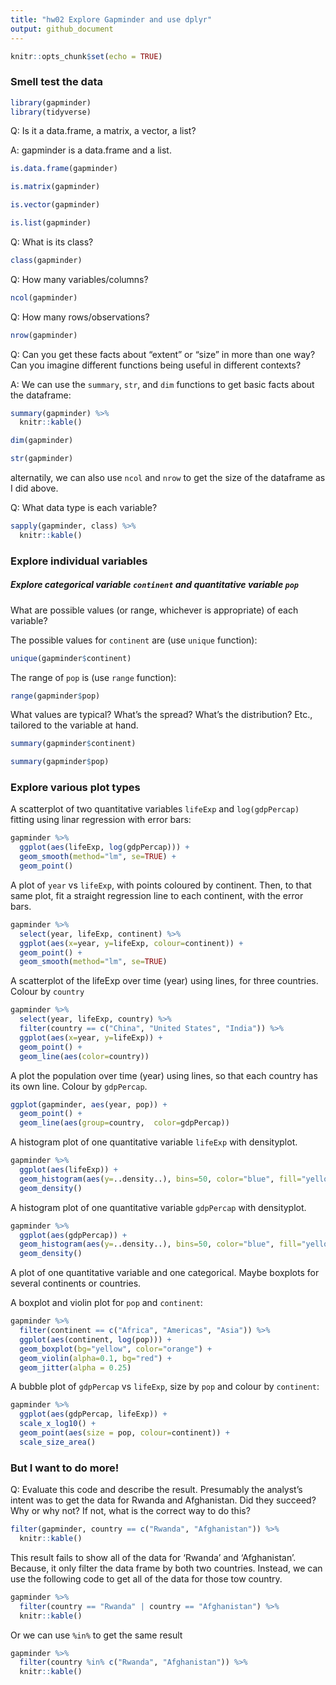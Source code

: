 ```yaml
---
title: "hw02 Explore Gapminder and use dplyr"
output: github_document
---
```


```r
knitr::opts_chunk$set(echo = TRUE)
```

### Smell test the data
```r
library(gapminder)
library(tidyverse)
```
Q: Is it a data.frame, a matrix, a vector, a list?

A: gapminder is a data.frame and a list. 
```r
is.data.frame(gapminder)
```
```r
is.matrix(gapminder)
```
```r
is.vector(gapminder)
```

```r
is.list(gapminder)
```

Q: What is its class? 
```r
class(gapminder)
```

Q: How many variables/columns?
```r
ncol(gapminder)
```

Q: How many rows/observations?
```r
nrow(gapminder)
```


Q: Can you get these facts about “extent” or “size” in more than one way? Can you imagine different functions being useful in different contexts?

A: We can use the `summary`, `str`, and `dim` functions to get basic facts about the dataframe:
```r
summary(gapminder) %>% 
  knitr::kable()
```

```r
dim(gapminder)
```

```r
str(gapminder)
```

alternatily, we can also use `ncol` and `nrow` to get the size of the dataframe as I did above.

Q: What data type is each variable?
```r
sapply(gapminder, class) %>% 
  knitr::kable()
```

### Explore individual variables

##### Explore categorical variable `continent` and quantitative variable `pop`

What are possible values (or range, whichever is appropriate) of each variable?

The possible values for `continent` are (use `unique` function): 
```r
unique(gapminder$continent)
```

The range of `pop` is (use `range` function): 
```r
range(gapminder$pop)
```
What values are typical? What’s the spread? What’s the distribution? Etc., tailored to the variable at hand.
```r
summary(gapminder$continent)
```
```r
summary(gapminder$pop)
```

### Explore various plot types

A scatterplot of two quantitative variables `lifeExp` and `log(gdpPercap)` fitting using linar regression with error bars: 
```r
gapminder %>% 
  ggplot(aes(lifeExp, log(gdpPercap))) +
  geom_smooth(method="lm", se=TRUE) + 
  geom_point()
```

A plot of `year` vs `lifeExp`, with points coloured by continent. Then, to that same plot, fit a straight regression line to each continent, with the error bars.
```r
gapminder %>% 
  select(year, lifeExp, continent) %>% 
  ggplot(aes(x=year, y=lifeExp, colour=continent)) +
  geom_point() +
  geom_smooth(method="lm", se=TRUE)
```

A scatterplot of the lifeExp over time (year) using lines, for three countries. Colour by `country`

```r
gapminder %>% 
  select(year, lifeExp, country) %>% 
  filter(country == c("China", "United States", "India")) %>% 
  ggplot(aes(x=year, y=lifeExp)) +
  geom_point() + 
  geom_line(aes(color=country))
```
A plot the population over time (year) using lines, so that each country has its own line. Colour by `gdpPercap`. 

```r
ggplot(gapminder, aes(year, pop)) + 
  geom_point() + 
  geom_line(aes(group=country,  color=gdpPercap))
```


A histogram plot of one quantitative variable `lifeExp` with densityplot.
```r
gapminder %>% 
  ggplot(aes(lifeExp)) +
  geom_histogram(aes(y=..density..), bins=50, color="blue", fill="yellow") + 
  geom_density()
```

A histogram plot of one quantitative variable `gdpPercap` with densityplot.
```r
gapminder %>% 
  ggplot(aes(gdpPercap)) +
  geom_histogram(aes(y=..density..), bins=50, color="blue", fill="yellow") + 
  geom_density()
```



A plot of one quantitative variable and one categorical. Maybe boxplots for several continents or countries.

A boxplot and violin plot for `pop` and `continent`: 
```r
gapminder %>% 
  filter(continent == c("Africa", "Americas", "Asia")) %>% 
  ggplot(aes(continent, log(pop))) +
  geom_boxplot(bg="yellow", color="orange") +
  geom_violin(alpha=0.1, bg="red") + 
  geom_jitter(alpha = 0.25)
```

A bubble plot of `gdpPercap` vs `lifeExp`, size by `pop` and colour by `continent`: 
```r
gapminder %>% 
  ggplot(aes(gdpPercap, lifeExp)) +
  scale_x_log10() + 
  geom_point(aes(size = pop, colour=continent)) +
  scale_size_area() 
```

### But I want to do more!
Q: Evaluate this code and describe the result. Presumably the analyst’s intent was to get the data for Rwanda and Afghanistan. Did they succeed? Why or why not? If not, what is the correct way to do this?
```r
filter(gapminder, country == c("Rwanda", "Afghanistan")) %>% 
  knitr::kable()
```


This result fails to show all of the data for 'Rwanda' and 'Afghanistan'. Because, it only filter the data frame by both two countries. Instead, we can use the following code to get all of the data for those tow country. 

```r
gapminder %>%
  filter(country == "Rwanda" | country == "Afghanistan") %>% 
  knitr::kable()
```

Or we can use `%in%` to get the same result
```r
gapminder %>%
  filter(country %in% c("Rwanda", "Afghanistan")) %>% 
  knitr::kable()
```

